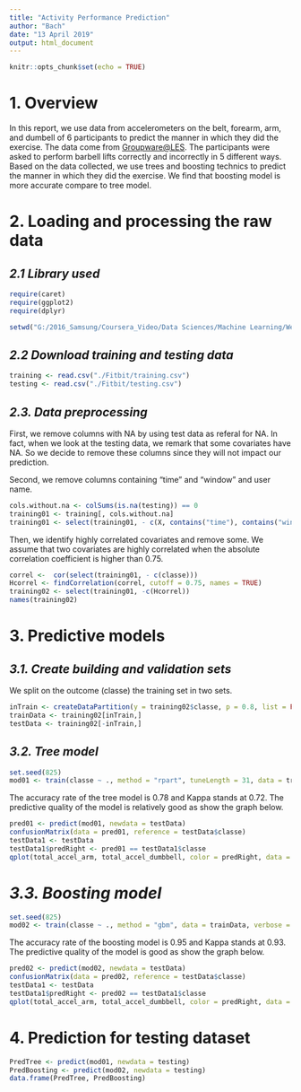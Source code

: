 ---
title: "Activity Performance Prediction"
author: "Bach"
date: "13 April 2019"
output: html_document
---

```{r setup, include=FALSE}
knitr::opts_chunk$set(echo = TRUE)
```

# 1. Overview

In this report, we use data from accelerometers on the belt, forearm, arm, and dumbell of 6 participants to predict the manner in which they did the exercise. The data come from [Groupware@LES](http://groupware.les.inf.puc-rio.br/har). The participants were asked to perform barbell lifts correctly and incorrectly in 5 different ways. Based on the data collected, we use trees and boosting technics to predict the manner in which they did the exercise. We find that boosting model is more accurate compare to tree model.

# 2. Loading and processing the raw data

## *2.1 Library used*

```{r lib, echo = FALSE}
require(caret)
require(ggplot2)
require(dplyr)
```

```{r folder, echo = FALSE}
setwd("G:/2016_Samsung/Coursera_Video/Data Sciences/Machine Learning/Week4")
```

## *2.2 Download training and testing data*

```{r files, echo=TRUE}
training <- read.csv("./Fitbit/training.csv")
testing <- read.csv("./Fitbit/testing.csv")
```

## *2.3. Data preprocessing*

First, we remove columns with NA by using test data as referal for NA. In fact, when we look at the testing data, we remark that some covariates have NA. So we decide to remove these columns since they will not impact our prediction.

Second, we remove columns containing "time" and "window" and user name.

```{r, echo=TRUE}
cols.without.na <- colSums(is.na(testing)) == 0
training01 <- training[, cols.without.na]
training01 <- select(training01, - c(X, contains("time"), contains("window"), user_name))
```

Then, we identify highly correlated covariates and remove some. We assume that two covariates are highly correlated when the absolute correlation coefficient is higher than 0.75.

```{r, echo=TRUE}
correl <-  cor(select(training01, - c(classe)))
Hcorrel <- findCorrelation(correl, cutoff = 0.75, names = TRUE)
training02 <- select(training01, -c(Hcorrel))
names(training02)
```

# 3. Predictive models

## *3.1. Create building and validation sets*

We split on the outcome (classe) the training set in two sets.

```{r, echo=TRUE}
inTrain <- createDataPartition(y = training02$classe, p = 0.8, list = FALSE)
trainData <- training02[inTrain,]
testData <- training02[-inTrain,]
```

## *3.2. Tree model*

```{r mod01, echo=TRUE}
set.seed(825)
mod01 <- train(classe ~ ., method = "rpart", tuneLength = 31, data = trainData)
```

The accuracy rate of the tree model is 0.78 and Kappa stands at 0.72. The predictive quality of the model is relatively good as show the graph below.

```{r accuracy01, echo=TRUE}
pred01 <- predict(mod01, newdata = testData)
confusionMatrix(data = pred01, reference = testData$classe)
testData1 <- testData
testData1$predRight <- pred01 == testData1$classe
qplot(total_accel_arm, total_accel_dumbbell, color = predRight, data = testData1)
```

# *3.3. Boosting model*

```{r mod02, echo=TRUE}
set.seed(825)
mod02 <- train(classe ~ ., method = "gbm", data = trainData, verbose = FALSE)
```

The accuracy rate of the boosting model is 0.95 and Kappa stands at 0.93. The predictive quality of the model is good as show the graph below.

```{r accuracy02, echo=TRUE}
pred02 <- predict(mod02, newdata = testData)
confusionMatrix(data = pred02, reference = testData$classe)
testData1 <- testData
testData1$predRight <- pred02 == testData1$classe
qplot(total_accel_arm, total_accel_dumbbell, color = predRight, data = testData1)
```

# 4. Prediction for testing dataset

```{r prediction, echo=TRUE}
PredTree <- predict(mod01, newdata = testing)
PredBoosting <- predict(mod02, newdata = testing)
data.frame(PredTree, PredBoosting)
```

